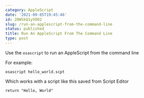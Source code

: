 ```yaml
---
category: AppleScript
date: '2021-09-05T19:45:46'
id: 20WSkQ1yVO02
slug: /run-an-applescript-from-the-command-line
status: published
title: Run An AppleScript From The Command Line
type: post
---
```


Use the `osascript` to run an AppleScript from the command line

For example:

```
osascript hello_world.scpt
```

Which works with a script like this saved from Script Editor

```
return "Hello, World"
```